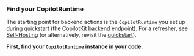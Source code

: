 ### Find your CopilotRuntime

The starting point for backend actions is the `CopilotRuntime` you set up during quickstart (the CopilotKit backend endpoint).
For a refresher, see [Self-Hosting](/guides/self-hosting) (or alternatively, revisit the [quickstart](/quickstart)).

**First, find your `CopilotRuntime` instance in your code.**
